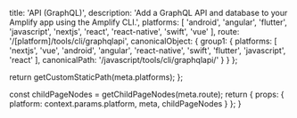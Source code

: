 
  title: 'API (GraphQL)',
  description: 'Add a GraphQL API and database to your Amplify app using the Amplify CLI.',
  platforms: [
    'android',
    'angular',
    'flutter',
    'javascript',
    'nextjs',
    'react',
    'react-native',
    'swift',
    'vue'
  ],
  route: '/[platform]/tools/cli/graphqlapi',
  canonicalObject: {
    group1: {
      platforms: [
        'nextjs',
        'vue',
        'android',
        'angular',
        'react-native',
        'swift',
        'flutter',
        'javascript',
        'react'
      ],
      canonicalPath: '/javascript/tools/cli/graphqlapi/'
    }
  }
};

  return getCustomStaticPath(meta.platforms);
};

  const childPageNodes = getChildPageNodes(meta.route);
  return {
    props: {
      platform: context.params.platform,
      meta,
      childPageNodes
    }
  };
}

<Overview childPageNodes={props.childPageNodes} />
